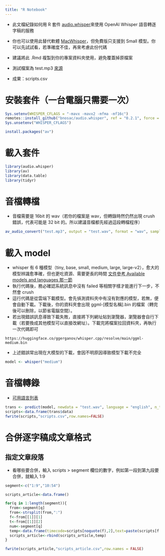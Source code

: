 ```yaml
---
title: "R Notebook"
---
```

* 此文檔紀錄如何用 R 套件 [audio.whisper](https://github.com/bnosac/audio.whisper)來使用 OpenAI Whisper 語音轉逐字稿的服務
* 你也可以使用此替代軟體 [MacWhisper](https://goodsnooze.gumroad.com/l/macwhisper)，但免費版只支援到 Small 模型。你可以先試試看，若準確度不佳，再來考慮此份代碼
* 建議將此 .Rmd 複製到你的專案資料夾使用，避免覆蓋掉原檔案


* 測試檔案為 test.mp3 [來源](https://www.youtube.com/watch?v=GwtqSt8UqSo)
* 成果：scripts.csv

# 安裝套件（一台電腦只需要一次）
```r
Sys.setenv(WHISPER_CFLAGS = "-mavx -mavx2 -mfma -mf16c")
remotes::install_github("bnosac/audio.whisper", ref = "0.2.1", force = TRUE)
Sys.unsetenv("WHISPER_CFLAGS")

install.packages("av")
```

# 載入套件
```r
library(audio.whisper)
library(av)
library(data.table)
library(tidyr)
```

# 音檔轉檔
* 音檔需要是 16bit 的 wav（若你的檔案是 wav，但轉錄時然仍然出現 crush 錯誤，代表可能是 32 bit 的。所以建議音檔都先經過這段轉檔程序）
```r
av_audio_convert("test.mp3", output = "test.wav", format = "wav", sample_rate = 16000)
```

# 載入 model
* whisper 有 6 種模型（tiny, base, small, medium, large, large-v2），愈大的模型辨識愈準確，但也更吃資源、需要更長的時間 [文件參考 Available models and languages 那一節](https://github.com/openai/whisper/blob/main/README.md)
* 執行代碼後，務必確認系統訊息中沒有 failed 等相關字樣才能進行下一步，不然會 crush
* 這行代碼是從雲端下載模型。會先偵測資料夾中有沒有對應的模型，若無，便會自動下載。下載後，你的資料夾會出現 ggml-[模型名稱].bin 的檔案（轉完後可以刪除，以節省電腦空間）。
* 若出現錯誤訊息導致下載失敗，直接將下列網址貼到瀏覽器，瀏覽器會自行下載（若要換成其他模型可以直接改網址）。下載完將檔案拉回資料夾，再執行一次代碼即可
```
https://huggingface.co/ggerganov/whisper.cpp/resolve/main/ggml-medium.bin
```
* 上述錯誤常出現在大模型的下載，會因不明原因導致模型下載不完全
```r
model <- whisper("medium")
```

# 音檔轉錄
* [可用語言列表](https://github.com/openai/whisper/blob/main/whisper/tokenizer.py)
```r
trans <- predict(model, newdata = "test.wav", language = "english", n_threads = 2)
scripts<-data.frame(trans$data)
fwrite(scripts,"scripts.csv",row.names=FALSE)
```

# 合併逐字稿成文章格式
## 指定文章段落
* 看哪些要合併，輸入 scripts > segment 欄位的數字，例如第一段到第九段要合併，就輸入 1:9
```r
segment<-c("1:9","10:54")
```

```r
scripts_article<-data.frame()

for(q in 1:length(segment)){
  from<-segment[q]
  from<-strsplit(from,":")
  f<-from[[1]][1]
  t<-from[[1]][2]
  num<-segment[q]
  temp<-data.frame(timecode=scripts[noquote(f),2],text=paste(scripts[f:t,4],collapse = " "))
  scripts_article<-rbind(scripts_article,temp)
}

fwrite(scripts_article,"scripts_article.csv",row.names = FALSE)
```



